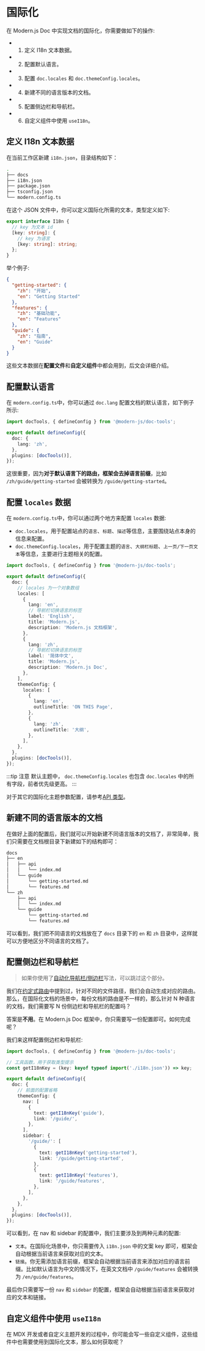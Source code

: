 # 国际化

在 Modern.js Doc 中实现文档的国际化，你需要做如下的操作:

- 1. 定义 I18n 文本数据。
- 2. 配置默认语言。
- 3. 配置 `doc.locales` 和 `doc.themeConfig.locales`。
- 4. 新建不同的语言版本的文档。
- 5. 配置侧边栏和导航栏。
- 6. 自定义组件中使用 `useI18n`。

## 定义 I18n 文本数据

在当前工作区新建 `i18n.json`，目录结构如下：

```bash {15}
.
├── docs
├── i18n.json
├── package.json
├── tsconfig.json
└── modern.config.ts
```

在这个 JSON 文件中，你可以定义国际化所需的文本，类型定义如下:

```ts
export interface I18n {
  // key 为文本 id
  [key: string]: {
    // key 为语言
    [key: string]: string;
  };
}
```

举个例子:

```json title="i18n.json"
{
  "getting-started": {
    "zh": "开始",
    "en": "Getting Started"
  },
  "features": {
    "zh": "基础功能",
    "en": "Features"
  },
  "guide": {
    "zh": "指南",
    "en": "Guide"
  }
}
```

这些文本数据在**配置文件**和**自定义组件**中都会用到，后文会详细介绍。

## 配置默认语言

在 `modern.config.ts`中，你可以通过 `doc.lang` 配置文档的默认语言，如下例子所示:

```ts title="modern.config.ts"
import docTools, { defineConfig } from '@modern-js/doc-tools';

export default defineConfig({
  doc: {
    lang: 'zh',
  },
  plugins: [docTools()],
});
```

这很重要，因为**对于默认语言下的路由，框架会去掉语言前缀**，比如 `/zh/guide/getting-started` 会被转换为 `/guide/getting-started`。

## 配置 `locales` 数据

在 `modern.config.ts`中，你可以通过两个地方来配置 `locales` 数据:

- `doc.locales`，用于配置站点的`语言`、`标题`、`描述`等信息，主要围绕站点本身的信息来配置。
- `doc.themeConfig.locales`，用于配置主题的`语言`、`大纲栏标题`、`上一页/下一页文本`等信息，主要进行主题相关的配置。

```ts title="modern.config.ts"
import docTools, { defineConfig } from '@modern-js/doc-tools';

export default defineConfig({
  doc: {
    // locales 为一个对象数组
    locales: [
      {
        lang: 'en',
        // 导航栏切换语言的标签
        label: 'English',
        title: 'Modern.js',
        description: 'Modern.js 文档框架',
      },
      {
        lang: 'zh',
        // 导航栏切换语言的标签
        label: '简体中文',
        title: 'Modern.js',
        description: 'Modern.js Doc',
      },
    ],
    themeConfig: {
      locales: [
        {
          lang: 'en',
          outlineTitle: 'ON THIS Page',
        },
        {
          lang: 'zh',
          outlineTitle: '大纲',
        },
      ],
    },
  },
  plugins: [docTools()],
});
```

:::tip 注意
默认主题中， `doc.themeConfig.locales` 也包含 `doc.locales` 中的所有字段，前者优先级更高。
:::

对于其它的国际化主题参数配置，请参考[API 类型](/api/config-theme#locales)。

## 新建不同的语言版本的文档

在做好上面的配置后，我们就可以开始新建不同语言版本的文档了，非常简单，我们只需要在文档根目录下新建如下的结构即可：

```bash
docs
├── en
│   ├── api
│   │   └── index.md
│   └── guide
│       └── getting-started.md
│       └── features.md
└── zh
    ├── api
    │   └── index.md
    └── guide
        └── getting-started.md
        └── features.md
```

可以看到，我们把不同语言的文档放在了 `docs` 目录下的 `en` 和 `zh` 目录中，这样就可以方便地区分不同语言的文档了。

## 配置侧边栏和导航栏

> 如果你使用了[自动化导航栏/侧边栏](/guide/basic/auto-nav-sidebar)写法，可以跳过这个部分。

我们在[约定式路由](/guide/basic/conventional-route)中提到过，针对不同的文件路径，我们会自动生成对应的路由。那么，在国际化文档的场景中，每份文档的路由是不一样的，那么针对 N 种语言的文档，我们需要写 N 份侧边栏和导航栏的配置吗？

答案是**不用**。在 Modern.js Doc 框架中，你只需要写一份配置即可。如何完成呢？

我们来这样配置侧边栏和导航栏:

```ts title="modern.config.ts"
import docTools, { defineConfig } from '@modern-js/doc-tools';

// 工具函数，用于获取类型提示
const getI18nKey = (key: keyof typeof import('./i18n.json')) => key;

export default defineConfig({
  doc: {
    // 前面的配置省略
    themeConfig: {
      nav: [
        {
          text: getI18nKey('guide'),
          link: '/guide/',
        },
      ],
      sidebar: {
        '/guide/': [
          {
            text: getI18nKey('getting-started'),
            link: '/guide/getting-started',
          },
          {
            text: getI18nKey('features'),
            link: '/guide/features',
          },
        ],
      },
    },
  },
  plugins: [docTools()],
});
```

可以看到，在 nav 和 sidebar 的配置中，我们主要涉及到两种元素的配置:

- `文本`。在国际化场景中，你只需要传入 `i18n.json` 中的文案 key 即可，框架会自动根据当前语言来获取对应的文本。
- `链接`。你无需添加语言前缀，框架会自动根据当前语言来添加对应的语言前缀。比如默认语言为中文的情况下，在英文文档中 `/guide/features` 会被转换为 `/en/guide/features`。

最后你只需要写一份 `nav` 和 `sidebar` 的配置，框架会自动根据当前语言来获取对应的文本和链接。

## 自定义组件中使用 `useI18n`

在 MDX 开发或者自定义主题开发的过程中，你可能会写一些自定义组件，这些组件中也需要使用到国际化文本，那么如何获取呢？


<UseI18n />
